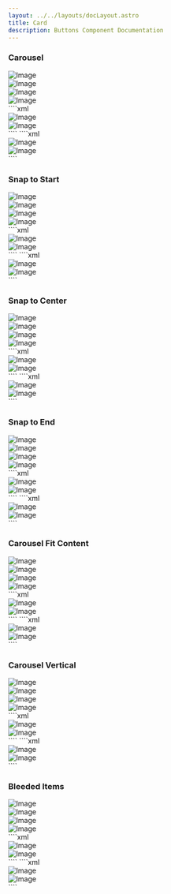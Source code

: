 ```yaml
---
layout: ../../layouts/docLayout.astro
title: Card
description: Buttons Component Documentation
---
```



### Carousel

<Tabs>
    <TabItem label="Preview">
        <Card>
            <div class="carousel rounded-xl">
                <div class="carousel-item h-80">
                    <img
                        src="https://images.unsplash.com/photo-1501854140801-50d01698950b?q=80&w=2600&auto=format&fit=crop&ixlib=rb-4.0.3&ixid=M3wxMjA3fDB8MHxwaG90by1wYWdlfHx8fGVufDB8fHx8fA%3D%3D"
                        alt="Image" />
                </div>
                <div class="carousel-item h-80">
                    <img
                        src="https://images.unsplash.com/photo-1479030160180-b1860951d696?q=80&w=3072&auto=format&fit=crop&ixlib=rb-4.0.3&ixid=M3wxMjA3fDB8MHxwaG90by1wYWdlfHx8fGVufDB8fHx8fA%3D%3D"
                        alt="Image" />
                </div>
                <div class="carousel-item h-80">
                    <img
                        src="https://images.unsplash.com/photo-1515984977862-1c7201ef324d?q=80&w=3000&auto=format&fit=crop&ixlib=rb-4.0.3&ixid=M3wxMjA3fDB8MHxwaG90by1wYWdlfHx8fGVufDB8fHx8fA%3D%3D"
                        alt="Image" />
                </div>
                <div class="carousel-item h-80">
                    <img
                        src="https://images.unsplash.com/photo-1517911122989-a8bcd823bed3?q=80&w=3870&auto=format&fit=crop&ixlib=rb-4.0.3&ixid=M3wxMjA3fDB8MHxwaG90by1wYWdlfHx8fGVufDB8fHx8fA%3D%3D"
                        alt="Image" />
                </div>
            </div>
        </Card>
    </TabItem>
    <TabItem label="HTML">
        ````xml
        <div class="carousel">
            <div class="carousel-item h-80">
                <img
                    src="https://images.unsplash.com/photo-1670995982270-b892c06054c5?q=80&w=3987&auto=format&fit=crop&ixlib=rb-4.0.3&ixid=M3wxMjA3fDB8MHxwaG90by1wYWdlfHx8fGVufDB8fHx8fA%3D%3D"
                    alt="Image" />
            </div>
            <div class="carousel-item h-80">
                <img
                    src="https://images.unsplash.com/photo-1558975355-84703f540cf6?q=80&w=3712&auto=format&fit=crop&ixlib=rb-4.0.3&ixid=M3wxMjA3fDB8MHxwaG90by1wYWdlfHx8fGVufDB8fHx8fA%3D%3D"
                    alt="Image" />
            </div>
            <!-- Add more items here -->
        </div>
        ````
    </TabItem>
    <TabItem label="JSX">
        ````xml
        <div className="carousel">
            <div className="carousel-item h-80">
                <img
                    src="https://images.unsplash.com/photo-1670995982270-b892c06054c5?q=80&w=3987&auto=format&fit=crop&ixlib=rb-4.0.3&ixid=M3wxMjA3fDB8MHxwaG90by1wYWdlfHx8fGVufDB8fHx8fA%3D%3D"
                    alt="Image" />
            </div>
            <div className="carousel-item h-80">
                <img
                    src="https://images.unsplash.com/photo-1558975355-84703f540cf6?q=80&w=3712&auto=format&fit=crop&ixlib=rb-4.0.3&ixid=M3wxMjA3fDB8MHxwaG90by1wYWdlfHx8fGVufDB8fHx8fA%3D%3D"
                    alt="Image" />
            </div>
            <!-- Add more items here -->
        </div>
        ````
    </TabItem>
</Tabs>

### Snap to Start

<Tabs>
    <TabItem label="Preview">
        <Card>
            <div class="flex justify-center">
                <div class="carousel rounded-xl carousel-start w-full">
                    <div class="carousel-item h-80">
                        <img
                            src="https://images.unsplash.com/photo-1501854140801-50d01698950b?q=80&w=2600&auto=format&fit=crop&ixlib=rb-4.0.3&ixid=M3wxMjA3fDB8MHxwaG90by1wYWdlfHx8fGVufDB8fHx8fA%3D%3D"
                            alt="Image" />
                    </div>
                    <div class="carousel-item h-80">
                        <img
                            src="https://images.unsplash.com/photo-1479030160180-b1860951d696?q=80&w=3072&auto=format&fit=crop&ixlib=rb-4.0.3&ixid=M3wxMjA3fDB8MHxwaG90by1wYWdlfHx8fGVufDB8fHx8fA%3D%3D"
                            alt="Image" />
                    </div>
                    <div class="carousel-item h-80">
                        <img
                            src="https://images.unsplash.com/photo-1515984977862-1c7201ef324d?q=80&w=3000&auto=format&fit=crop&ixlib=rb-4.0.3&ixid=M3wxMjA3fDB8MHxwaG90by1wYWdlfHx8fGVufDB8fHx8fA%3D%3D"
                            alt="Image" />
                    </div>
                    <div class="carousel-item h-80">
                        <img
                            src="https://images.unsplash.com/photo-1517911122989-a8bcd823bed3?q=80&w=3870&auto=format&fit=crop&ixlib=rb-4.0.3&ixid=M3wxMjA3fDB8MHxwaG90by1wYWdlfHx8fGVufDB8fHx8fA%3D%3D"
                            alt="Image" />
                    </div>
                </div>
            </div>
        </Card>
    </TabItem>
    <TabItem label="HTML">
        ````xml
        <div class="carousel carousel-vertical h-80">
            <div class="carousel-item h-80">
                <img
                    src="https://images.unsplash.com/photo-1670995982270-b892c06054c5?q=80&w=3987&auto=format&fit=crop&ixlib=rb-4.0.3&ixid=M3wxMjA3fDB8MHxwaG90by1wYWdlfHx8fGVufDB8fHx8fA%3D%3D"
                    alt="Image" />
            </div>
            <div class="carousel-item h-80">
                <img
                    src="https://images.unsplash.com/photo-1558975355-84703f540cf6?q=80&w=3712&auto=format&fit=crop&ixlib=rb-4.0.3&ixid=M3wxMjA3fDB8MHxwaG90by1wYWdlfHx8fGVufDB8fHx8fA%3D%3D"
                    alt="Image" />
            </div>
            <!-- Add more items here -->
        </div>
        ````
    </TabItem>
    <TabItem label="JSX">
        ````xml
        <div className="carousel carousel-vertical h-80">
            <div className="carousel-item h-80">
                <img
                    src="https://images.unsplash.com/photo-1670995982270-b892c06054c5?q=80&w=3987&auto=format&fit=crop&ixlib=rb-4.0.3&ixid=M3wxMjA3fDB8MHxwaG90by1wYWdlfHx8fGVufDB8fHx8fA%3D%3D"
                    alt="Image" />
            </div>
            <div className="carousel-item h-80">
                <img
                    src="https://images.unsplash.com/photo-1558975355-84703f540cf6?q=80&w=3712&auto=format&fit=crop&ixlib=rb-4.0.3&ixid=M3wxMjA3fDB8MHxwaG90by1wYWdlfHx8fGVufDB8fHx8fA%3D%3D"
                    alt="Image" />
            </div>
            <!-- Add more items here -->
        </div>
        ````
    </TabItem>
</Tabs>

### Snap to Center

<Tabs>
    <TabItem label="Preview">
        <Card>
            <div class="flex justify-center">
                <div class="carousel rounded-xl carousel-center w-full">
                    <div class="carousel-item h-80">
                        <img
                            src="https://images.unsplash.com/photo-1501854140801-50d01698950b?q=80&w=2600&auto=format&fit=crop&ixlib=rb-4.0.3&ixid=M3wxMjA3fDB8MHxwaG90by1wYWdlfHx8fGVufDB8fHx8fA%3D%3D"
                            alt="Image" />
                    </div>
                    <div class="carousel-item h-80">
                        <img
                            src="https://images.unsplash.com/photo-1479030160180-b1860951d696?q=80&w=3072&auto=format&fit=crop&ixlib=rb-4.0.3&ixid=M3wxMjA3fDB8MHxwaG90by1wYWdlfHx8fGVufDB8fHx8fA%3D%3D"
                            alt="Image" />
                    </div>
                    <div class="carousel-item h-80">
                        <img
                            src="https://images.unsplash.com/photo-1515984977862-1c7201ef324d?q=80&w=3000&auto=format&fit=crop&ixlib=rb-4.0.3&ixid=M3wxMjA3fDB8MHxwaG90by1wYWdlfHx8fGVufDB8fHx8fA%3D%3D"
                            alt="Image" />
                    </div>
                    <div class="carousel-item h-80">
                        <img
                            src="https://images.unsplash.com/photo-1517911122989-a8bcd823bed3?q=80&w=3870&auto=format&fit=crop&ixlib=rb-4.0.3&ixid=M3wxMjA3fDB8MHxwaG90by1wYWdlfHx8fGVufDB8fHx8fA%3D%3D"
                            alt="Image" />
                    </div>
                </div>
            </div>
        </Card>
    </TabItem>
    <TabItem label="HTML">
        ````xml
        <div class="carousel carousel-vertical h-80">
            <div class="carousel-item h-80">
                <img
                    src="https://images.unsplash.com/photo-1670995982270-b892c06054c5?q=80&w=3987&auto=format&fit=crop&ixlib=rb-4.0.3&ixid=M3wxMjA3fDB8MHxwaG90by1wYWdlfHx8fGVufDB8fHx8fA%3D%3D"
                    alt="Image" />
            </div>
            <div class="carousel-item h-80">
                <img
                    src="https://images.unsplash.com/photo-1558975355-84703f540cf6?q=80&w=3712&auto=format&fit=crop&ixlib=rb-4.0.3&ixid=M3wxMjA3fDB8MHxwaG90by1wYWdlfHx8fGVufDB8fHx8fA%3D%3D"
                    alt="Image" />
            </div>
            <!-- Add more items here -->
        </div>
        ````
    </TabItem>
    <TabItem label="JSX">
        ````xml
        <div className="carousel carousel-vertical h-80">
            <div className="carousel-item h-80">
                <img
                    src="https://images.unsplash.com/photo-1670995982270-b892c06054c5?q=80&w=3987&auto=format&fit=crop&ixlib=rb-4.0.3&ixid=M3wxMjA3fDB8MHxwaG90by1wYWdlfHx8fGVufDB8fHx8fA%3D%3D"
                    alt="Image" />
            </div>
            <div className="carousel-item h-80">
                <img
                    src="https://images.unsplash.com/photo-1558975355-84703f540cf6?q=80&w=3712&auto=format&fit=crop&ixlib=rb-4.0.3&ixid=M3wxMjA3fDB8MHxwaG90by1wYWdlfHx8fGVufDB8fHx8fA%3D%3D"
                    alt="Image" />
            </div>
            <!-- Add more items here -->
        </div>
        ````
    </TabItem>
</Tabs>

### Snap to End

<Tabs>
    <TabItem label="Preview">
        <Card>
            <div class="flex justify-center">
                <div class="carousel rounded-xl carousel-end w-full">
                    <div class="carousel-item h-80">
                        <img
                            src="https://images.unsplash.com/photo-1501854140801-50d01698950b?q=80&w=2600&auto=format&fit=crop&ixlib=rb-4.0.3&ixid=M3wxMjA3fDB8MHxwaG90by1wYWdlfHx8fGVufDB8fHx8fA%3D%3D"
                            alt="Image" />
                    </div>
                    <div class="carousel-item h-80">
                        <img
                            src="https://images.unsplash.com/photo-1479030160180-b1860951d696?q=80&w=3072&auto=format&fit=crop&ixlib=rb-4.0.3&ixid=M3wxMjA3fDB8MHxwaG90by1wYWdlfHx8fGVufDB8fHx8fA%3D%3D"
                            alt="Image" />
                    </div>
                    <div class="carousel-item h-80">
                        <img
                            src="https://images.unsplash.com/photo-1515984977862-1c7201ef324d?q=80&w=3000&auto=format&fit=crop&ixlib=rb-4.0.3&ixid=M3wxMjA3fDB8MHxwaG90by1wYWdlfHx8fGVufDB8fHx8fA%3D%3D"
                            alt="Image" />
                    </div>
                    <div class="carousel-item h-80">
                        <img
                            src="https://images.unsplash.com/photo-1517911122989-a8bcd823bed3?q=80&w=3870&auto=format&fit=crop&ixlib=rb-4.0.3&ixid=M3wxMjA3fDB8MHxwaG90by1wYWdlfHx8fGVufDB8fHx8fA%3D%3D"
                            alt="Image" />
                    </div>
                </div>
            </div>
        </Card>
    </TabItem>
    <TabItem label="HTML">
        ````xml
        <div class="carousel carousel-vertical h-80">
            <div class="carousel-item h-80">
                <img
                    src="https://images.unsplash.com/photo-1670995982270-b892c06054c5?q=80&w=3987&auto=format&fit=crop&ixlib=rb-4.0.3&ixid=M3wxMjA3fDB8MHxwaG90by1wYWdlfHx8fGVufDB8fHx8fA%3D%3D"
                    alt="Image" />
            </div>
            <div class="carousel-item h-80">
                <img
                    src="https://images.unsplash.com/photo-1558975355-84703f540cf6?q=80&w=3712&auto=format&fit=crop&ixlib=rb-4.0.3&ixid=M3wxMjA3fDB8MHxwaG90by1wYWdlfHx8fGVufDB8fHx8fA%3D%3D"
                    alt="Image" />
            </div>
            <!-- Add more items here -->
        </div>
        ````
    </TabItem>
    <TabItem label="JSX">
        ````xml
        <div className="carousel carousel-vertical h-80">
            <div className="carousel-item h-80">
                <img
                    src="https://images.unsplash.com/photo-1670995982270-b892c06054c5?q=80&w=3987&auto=format&fit=crop&ixlib=rb-4.0.3&ixid=M3wxMjA3fDB8MHxwaG90by1wYWdlfHx8fGVufDB8fHx8fA%3D%3D"
                    alt="Image" />
            </div>
            <div className="carousel-item h-80">
                <img
                    src="https://images.unsplash.com/photo-1558975355-84703f540cf6?q=80&w=3712&auto=format&fit=crop&ixlib=rb-4.0.3&ixid=M3wxMjA3fDB8MHxwaG90by1wYWdlfHx8fGVufDB8fHx8fA%3D%3D"
                    alt="Image" />
            </div>
            <!-- Add more items here -->
        </div>
        ````
    </TabItem>
</Tabs>

### Carousel Fit Content

<Tabs>
    <TabItem label="Preview">
        <Card>
            <div class="flex justify-center">
                <div class="carousel rounded-xl w-80">
                    <div class="carousel-item w-80">
                        <img
                            src="https://images.unsplash.com/photo-1501854140801-50d01698950b?q=80&w=2600&auto=format&fit=crop&ixlib=rb-4.0.3&ixid=M3wxMjA3fDB8MHxwaG90by1wYWdlfHx8fGVufDB8fHx8fA%3D%3D"
                            alt="Image" />
                    </div>
                    <div class="carousel-item w-80">
                        <img
                            src="https://images.unsplash.com/photo-1479030160180-b1860951d696?q=80&w=3072&auto=format&fit=crop&ixlib=rb-4.0.3&ixid=M3wxMjA3fDB8MHxwaG90by1wYWdlfHx8fGVufDB8fHx8fA%3D%3D"
                            alt="Image" />
                    </div>
                    <div class="carousel-item w-80">
                        <img
                            src="https://images.unsplash.com/photo-1515984977862-1c7201ef324d?q=80&w=3000&auto=format&fit=crop&ixlib=rb-4.0.3&ixid=M3wxMjA3fDB8MHxwaG90by1wYWdlfHx8fGVufDB8fHx8fA%3D%3D"
                            alt="Image" />
                    </div>
                    <div class="carousel-item w-80">
                        <img
                            src="https://images.unsplash.com/photo-1517911122989-a8bcd823bed3?q=80&w=3870&auto=format&fit=crop&ixlib=rb-4.0.3&ixid=M3wxMjA3fDB8MHxwaG90by1wYWdlfHx8fGVufDB8fHx8fA%3D%3D"
                            alt="Image" />
                    </div>
                </div>
            </div>
        </Card>
    </TabItem>
    <TabItem label="HTML">
        ````xml
        <div class="carousel carousel-vertical h-80">
            <div class="carousel-item h-80">
                <img
                    src="https://images.unsplash.com/photo-1670995982270-b892c06054c5?q=80&w=3987&auto=format&fit=crop&ixlib=rb-4.0.3&ixid=M3wxMjA3fDB8MHxwaG90by1wYWdlfHx8fGVufDB8fHx8fA%3D%3D"
                    alt="Image" />
            </div>
            <div class="carousel-item h-80">
                <img
                    src="https://images.unsplash.com/photo-1558975355-84703f540cf6?q=80&w=3712&auto=format&fit=crop&ixlib=rb-4.0.3&ixid=M3wxMjA3fDB8MHxwaG90by1wYWdlfHx8fGVufDB8fHx8fA%3D%3D"
                    alt="Image" />
            </div>
            <!-- Add more items here -->
        </div>
        ````
    </TabItem>
    <TabItem label="JSX">
        ````xml
        <div className="carousel carousel-vertical h-80">
            <div className="carousel-item h-80">
                <img
                    src="https://images.unsplash.com/photo-1670995982270-b892c06054c5?q=80&w=3987&auto=format&fit=crop&ixlib=rb-4.0.3&ixid=M3wxMjA3fDB8MHxwaG90by1wYWdlfHx8fGVufDB8fHx8fA%3D%3D"
                    alt="Image" />
            </div>
            <div className="carousel-item h-80">
                <img
                    src="https://images.unsplash.com/photo-1558975355-84703f540cf6?q=80&w=3712&auto=format&fit=crop&ixlib=rb-4.0.3&ixid=M3wxMjA3fDB8MHxwaG90by1wYWdlfHx8fGVufDB8fHx8fA%3D%3D"
                    alt="Image" />
            </div>
            <!-- Add more items here -->
        </div>
        ````
    </TabItem>
</Tabs>

### Carousel Vertical

<Tabs>
    <TabItem label="Preview">
        <Card>
            <div class="flex justify-center">
                <div class="carousel rounded-xl carousel-vertical h-80">
                    <div class="carousel-item h-80">
                        <img
                            src="https://images.unsplash.com/photo-1501854140801-50d01698950b?q=80&w=2600&auto=format&fit=crop&ixlib=rb-4.0.3&ixid=M3wxMjA3fDB8MHxwaG90by1wYWdlfHx8fGVufDB8fHx8fA%3D%3D"
                            alt="Image" />
                    </div>
                    <div class="carousel-item h-80">
                        <img
                            src="https://images.unsplash.com/photo-1479030160180-b1860951d696?q=80&w=3072&auto=format&fit=crop&ixlib=rb-4.0.3&ixid=M3wxMjA3fDB8MHxwaG90by1wYWdlfHx8fGVufDB8fHx8fA%3D%3D"
                            alt="Image" />
                    </div>
                    <div class="carousel-item h-80">
                        <img
                            src="https://images.unsplash.com/photo-1515984977862-1c7201ef324d?q=80&w=3000&auto=format&fit=crop&ixlib=rb-4.0.3&ixid=M3wxMjA3fDB8MHxwaG90by1wYWdlfHx8fGVufDB8fHx8fA%3D%3D"
                            alt="Image" />
                    </div>
                    <div class="carousel-item h-80">
                        <img
                            src="https://images.unsplash.com/photo-1517911122989-a8bcd823bed3?q=80&w=3870&auto=format&fit=crop&ixlib=rb-4.0.3&ixid=M3wxMjA3fDB8MHxwaG90by1wYWdlfHx8fGVufDB8fHx8fA%3D%3D"
                            alt="Image" />
                    </div>
                </div>
            </div>
        </Card>
    </TabItem>
    <TabItem label="HTML">
        ````xml
        <div class="carousel carousel-vertical h-80">
            <div class="carousel-item h-80">
                <img
                    src="https://images.unsplash.com/photo-1670995982270-b892c06054c5?q=80&w=3987&auto=format&fit=crop&ixlib=rb-4.0.3&ixid=M3wxMjA3fDB8MHxwaG90by1wYWdlfHx8fGVufDB8fHx8fA%3D%3D"
                    alt="Image" />
            </div>
            <div class="carousel-item h-80">
                <img
                    src="https://images.unsplash.com/photo-1558975355-84703f540cf6?q=80&w=3712&auto=format&fit=crop&ixlib=rb-4.0.3&ixid=M3wxMjA3fDB8MHxwaG90by1wYWdlfHx8fGVufDB8fHx8fA%3D%3D"
                    alt="Image" />
            </div>
            <!-- Add more items here -->
        </div>
        ````
    </TabItem>
    <TabItem label="JSX">
        ````xml
        <div className="carousel carousel-vertical h-80">
            <div className="carousel-item h-80">
                <img
                    src="https://images.unsplash.com/photo-1670995982270-b892c06054c5?q=80&w=3987&auto=format&fit=crop&ixlib=rb-4.0.3&ixid=M3wxMjA3fDB8MHxwaG90by1wYWdlfHx8fGVufDB8fHx8fA%3D%3D"
                    alt="Image" />
            </div>
            <div className="carousel-item h-80">
                <img
                    src="https://images.unsplash.com/photo-1558975355-84703f540cf6?q=80&w=3712&auto=format&fit=crop&ixlib=rb-4.0.3&ixid=M3wxMjA3fDB8MHxwaG90by1wYWdlfHx8fGVufDB8fHx8fA%3D%3D"
                    alt="Image" />
            </div>
            <!-- Add more items here -->
        </div>
        ````
    </TabItem>
</Tabs>

### Bleeded Items

<Tabs>
    <TabItem label="Preview">
        <Card>
            <div class="flex justify-center">
                <div class="carousel carousel-bleeded w-full space-x-6">
                    <div class="carousel-item w-80">
                        <img
                            src="https://images.unsplash.com/photo-1501854140801-50d01698950b?q=80&w=2600&auto=format&fit=crop&ixlib=rb-4.0.3&ixid=M3wxMjA3fDB8MHxwaG90by1wYWdlfHx8fGVufDB8fHx8fA%3D%3D"
                            alt="Image" />
                    </div>
                    <div class="carousel-item w-80">
                        <img
                            src="https://images.unsplash.com/photo-1479030160180-b1860951d696?q=80&w=3072&auto=format&fit=crop&ixlib=rb-4.0.3&ixid=M3wxMjA3fDB8MHxwaG90by1wYWdlfHx8fGVufDB8fHx8fA%3D%3D"
                            alt="Image" />
                    </div>
                    <div class="carousel-item w-80">
                        <img
                            src="https://images.unsplash.com/photo-1515984977862-1c7201ef324d?q=80&w=3000&auto=format&fit=crop&ixlib=rb-4.0.3&ixid=M3wxMjA3fDB8MHxwaG90by1wYWdlfHx8fGVufDB8fHx8fA%3D%3D"
                            alt="Image" />
                    </div>
                    <div class="carousel-item w-80">
                        <img
                            src="https://images.unsplash.com/photo-1517911122989-a8bcd823bed3?q=80&w=3870&auto=format&fit=crop&ixlib=rb-4.0.3&ixid=M3wxMjA3fDB8MHxwaG90by1wYWdlfHx8fGVufDB8fHx8fA%3D%3D"
                            alt="Image" />
                    </div>
                </div>
            </div>
        </Card>
    </TabItem>
    <TabItem label="HTML">
        ````xml
        <div class="carousel carousel-vertical h-80">
            <div class="carousel-item h-80">
                <img
                    src="https://images.unsplash.com/photo-1670995982270-b892c06054c5?q=80&w=3987&auto=format&fit=crop&ixlib=rb-4.0.3&ixid=M3wxMjA3fDB8MHxwaG90by1wYWdlfHx8fGVufDB8fHx8fA%3D%3D"
                    alt="Image" />
            </div>
            <div class="carousel-item h-80">
                <img
                    src="https://images.unsplash.com/photo-1558975355-84703f540cf6?q=80&w=3712&auto=format&fit=crop&ixlib=rb-4.0.3&ixid=M3wxMjA3fDB8MHxwaG90by1wYWdlfHx8fGVufDB8fHx8fA%3D%3D"
                    alt="Image" />
            </div>
            <!-- Add more items here -->
        </div>
        ````
    </TabItem>
    <TabItem label="JSX">
        ````xml
        <div className="carousel carousel-vertical h-80">
            <div className="carousel-item h-80">
                <img
                    src="https://images.unsplash.com/photo-1670995982270-b892c06054c5?q=80&w=3987&auto=format&fit=crop&ixlib=rb-4.0.3&ixid=M3wxMjA3fDB8MHxwaG90by1wYWdlfHx8fGVufDB8fHx8fA%3D%3D"
                    alt="Image" />
            </div>
            <div className="carousel-item h-80">
                <img
                    src="https://images.unsplash.com/photo-1558975355-84703f540cf6?q=80&w=3712&auto=format&fit=crop&ixlib=rb-4.0.3&ixid=M3wxMjA3fDB8MHxwaG90by1wYWdlfHx8fGVufDB8fHx8fA%3D%3D"
                    alt="Image" />
            </div>
            <!-- Add more items here -->
        </div>
        ````
    </TabItem>
</Tabs>
